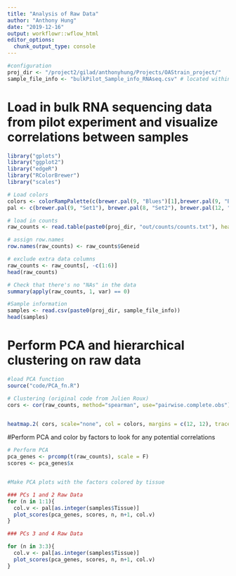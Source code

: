 ```yaml
---
title: "Analysis of Raw Data"
author: "Anthony Hung"
date: "2019-12-16"
output: workflowr::wflow_html
editor_options:
  chunk_output_type: console
---
```


```r
#configuration
proj_dir <- "/project2/gilad/anthonyhung/Projects/OAStrain_project/"
sample_file_info <- "bulkPilot_Sample_info_RNAseq.csv" # located within the proj_dir
```


# Load in bulk RNA sequencing data from pilot experiment and visualize correlations between samples

```r
library("gplots")
library("ggplot2")
library("edgeR")
library("RColorBrewer")
library("scales")

# Load colors 
colors <- colorRampPalette(c(brewer.pal(9, "Blues")[1],brewer.pal(9, "Blues")[9]))(100)
pal <- c(brewer.pal(9, "Set1"), brewer.pal(8, "Set2"), brewer.pal(12, "Set3"))

# load in counts
raw_counts <- read.table(paste0(proj_dir, "out/counts/counts.txt"), header = T)

# assign row.names
row.names(raw_counts) <- raw_counts$Geneid

# exclude extra data columns
raw_counts <- raw_counts[, -c(1:6)] 
head(raw_counts)

# Check that there's no "NAs" in the data
summary(apply(raw_counts, 1, var) == 0) 

#Sample information
samples <- read.csv(paste0(proj_dir, sample_file_info))
head(samples)
```

# Perform PCA and hierarchical clustering on raw data

```r
#load PCA function
source("code/PCA_fn.R")

# Clustering (original code from Julien Roux)
cors <- cor(raw_counts, method="spearman", use="pairwise.complete.obs")


heatmap.2( cors, scale="none", col = colors, margins = c(12, 12), trace='none', denscol="white", labCol=labels, ColSideColors=pal[as.integer(as.factor(samples$Species))], RowSideColors=pal[as.integer(as.factor(samples$Tissue))+9], cexCol = 0.2 + 1/log10(15), cexRow = 0.2 + 1/log10(15))
```


#Perform PCA and color by factors to look for any potential correlations

```r
# Perform PCA
pca_genes <- prcomp(t(raw_counts), scale = F)
scores <- pca_genes$x


#Make PCA plots with the factors colored by tissue

### PCs 1 and 2 Raw Data
for (n in 1:1){
  col.v <- pal[as.integer(samples$Tissue)]
  plot_scores(pca_genes, scores, n, n+1, col.v)
}

### PCs 3 and 4 Raw Data

for (n in 3:3){
  col.v <- pal[as.integer(samples$Tissue)]
  plot_scores(pca_genes, scores, n, n+1, col.v)
}
```




